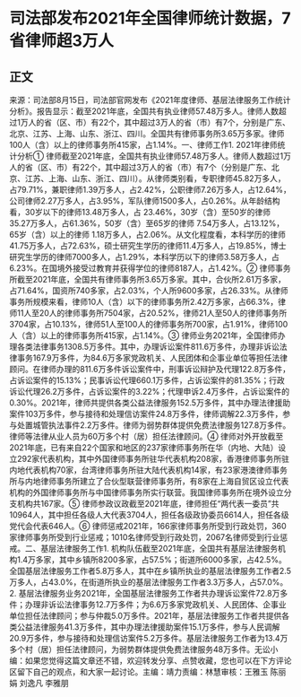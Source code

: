 # 司法部发布2021年全国律师统计数据，7省律师超3万人
## 正文
来源：司法部8月15日，司法部官网发布《2021年度律师、基层法律服务工作统计分析》。报告显示：截至2021年底，全国共有执业律师57.48万多人。律师人数超过1万人的省（区、市）有22个，其中超过3万人的省（市）有7个，分别是广东、北京、江苏、上海、山东、浙江、四川。全国共有律师事务所3.65万多家。律师100人（含）以上的律师事务所415家，占1.14%。一、律师工作1. 2021年律师统计分析① 律师截至2021年底，全国共有执业律师57.48万多人。律师人数超过1万人的省（区、市）有22个，其中超过3万人的省（市）有7个（分别是广东、北京、江苏、上海、山东、浙江、四川）。从律师类别看，专职律师45.82万多人，占79.71%，兼职律师1.39万多人，占2.42%，公职律师7.26万多人，占12.64%，公司律师2.27万多人，占3.95%，军队律师1500多人，占0.26%。从年龄结构看，30岁以下的律师13.48万多人，占 23.46%，30岁（含）至50岁的律师 35.27万多人，占61.36%，50岁（含）至65岁的律师 7.54万多人，占13.12%，65岁（含）以上的律师 1.18万多人，占2.06%。从文化程度看，本科学历的律师41.75万多人，占72.63%，硕士研究生学历的律师11.4万多人，占19.85%，博士研究生学历的律师7000多人，占1.29%，本科学历以下的律师3.58万多人，占6.23%。在国境外接受过教育并获得学位的律师8187人，占1.42%。② 律师事务所截至2021年底，全国共有律师事务所3.65万多家。其中，合伙所2.61万多家，占71.64%，国资所740多家，占2.03%，个人所9600多家，占26.33%。从律师事务所规模来看，律师10人（含）以下的律师事务所2.42万多家，占66.3%，律师11人至20人的律师事务所7504家，占20.52%，律师21人至50人的律师事务所3704家，占10.13%，律师51人至100人的律师事务所700家，占1.91%，律师100人（含）以上的律师事务所415家，占1.14%。③ 律师业务2021年，全国律师办理各类法律事务1308.5万多件。其中，办理诉讼案件811.6万多件，办理非诉讼法律事务167.9万多件，为84.6万多家党政机关、人民团体和企事业单位等担任法律顾问。在律师办理的811.6万多件诉讼案件中，刑事诉讼辩护及代理122.8万多件，占诉讼案件的15.13%；民事诉讼代理660.1万多件，占诉讼案件的81.35%；行政诉讼代理26.2万多件，占诉讼案件的3.22%；代理申诉2.4万多件，占诉讼案件的0.30%。2021年，律师共提供各类公益法律服务152.5万多件，其中办理法律援助案件103万多件，参与接待和处理信访案件24.8万多件，律师调解22.3万多件，参与处置城管执法事件2.2万多件。律师为弱势群体提供免费法律服务127.8万多件。律师等法律从业人员为60万多个村（居）担任法律顾问。④ 律师对外开放截至2021年底，已有来自22个国家和地区的237家律师事务所在华（内地、大陆）设立292家代表机构，其中外国律师事务所驻华代表机构208家，香港律师事务所驻内地代表机构70家，台湾律师事务所驻大陆代表机构14家，有23家港澳律师事务所与内地律师事务所建立了合伙型联营律师事务所，有8家在上海自贸区设立代表机构的外国律师事务所与中国律师事务所实行联营。我国律师事务所在境外设立分支机构共167家。⑤ 律师参政议政截至2021年底，律师担任“两代表一委员”共10964人，其中担任各级人大代表3704人，担任各级政协委员6614人，担任各级党代会代表646人。⑥ 律师惩戒2021年，166家律师事务所受到行政处罚，360家律师事务所受到行业惩戒；1010名律师受到行政处罚，2067名律师受到行业惩戒。二、基层法律服务工作1. 机构队伍截至2021年底，全国共有基层法律服务机构1.4万多家，其中乡镇所8200多家，占57.5%；街道所6000多家，占42.5%。全国基层法律服务工作者5.8万多人，其中在乡镇所执业的基层法律服务工作者2.5万多人，占43.0%，在街道所执业的基层法律服务工作者3.3万多人，占57.0%。2. 基层法律服务业务2021年，全国基层法律服务工作者共办理诉讼案件72.8万多件；办理非诉讼法律事务12.7万多件；为6.6万多家党政机关、人民团体、企事业单位担任法律顾问；参与仲裁5.0万多件。2021年，基层法律服务工作者共提供各类公益法律服务41.3万多件，其中办理法律援助案件15.1万多件，参与人民调解20.9万多件，参与接待和处理信访案件5.2万多件。基层法律服务工作者为13.4万多个村（居）担任法律顾问，为弱势群体提供免费法律服务48万多件。无讼小编：如果您觉得这篇文章还不错，欢迎转发分享、点赞收藏，您也可以在下方评论区留下自己的观点，和大家一起讨论。主编：靖力责编：林慧审核：王雅玉 陈丽娟 刘逸凡 李雅朋